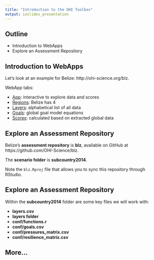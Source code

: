 ```yaml
---
title: "Introduction to the OHI Toolbox"
output: ioslides_presentation
---
```



## Outline

* Introduction to WebApps
* Explore an Assessment Repository


## Introduction to WebApps

Let's look at an example for Belize: http://ohi-science.org/blz.

WebApp tabs: 

* [App](http://ohi-science.org/blz/app): interactive to explore data and scores
* [Regions](http://ohi-science.org/blz/regions/): Belize has 4
* [Layers](http://ohi-science.org/blz/layers/): alphabetical list of all data
* [Goals](http://ohi-science.org/blz/goals/): global goal model equations
* [Scores](http://ohi-science.org/blz/scores/): calculated based on extracted global data


## Explore an Assessment Repository

Belize's **assessment repository** is **blz**, available on GitHub at https://github.com/OHI-Science/blz.  
  
The **scenario folder** is **subcountry2014**. 

Note the `blz.Rproj` file that allows you to sync this repository through RStudio.

## Explore an Assessment Repository

Within the **subcountry2014** folder are some key files we will work with:

* **layers.csv**
* **layers folder**
* **conf/functions.r**
* **conf/goals.csv**
* **conf/pressures_matrix.csv**
* **conf/resilience_matrix.csv**

## More...

